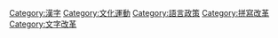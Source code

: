 [[Category:漢字|Category:漢字]]
[[Category:文化運動|Category:文化運動]]
[[Category:語言政策|Category:語言政策]]
[[Category:拼寫改革|Category:拼寫改革]]
[[Category:文字改革|Category:文字改革]]
